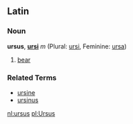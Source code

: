 ==Latin==
===Noun===
'''ursus''', '''[[ursi]]''' ''m'' (Plural: [[ursi]], Feminine: [[ursa]])

# [[bear]]

===Related Terms===
*[[ursine]]
*[[ursinus]]

[[nl:ursus]]
[[pl:Ursus]]